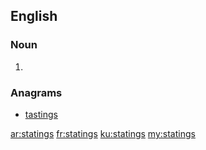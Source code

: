 ==English==

===Noun===
{{head|en|plural}}

# {{plural of|stating|lang=en|nocat=1}}

===Anagrams===
* [[tastings#English|tastings]]

[[ar:statings]]
[[fr:statings]]
[[ku:statings]]
[[my:statings]]